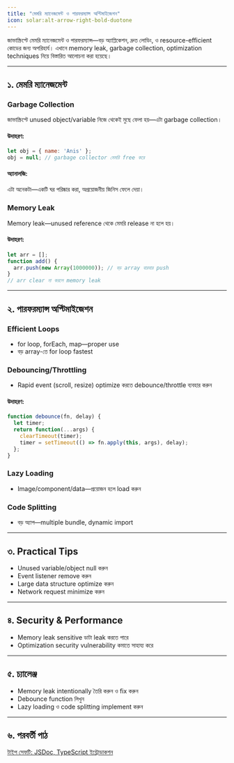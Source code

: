 ```yaml
---
title: "মেমরি ম্যানেজমেন্ট ও পারফরম্যান্স অপ্টিমাইজেশন"
icon: solar:alt-arrow-right-bold-duotone
---
```


জাভাস্ক্রিপ্টে মেমরি ম্যানেজমেন্ট ও পারফরম্যান্স—বড় অ্যাপ্লিকেশন, দ্রুত লোডিং, ও resource-efficient কোডের জন্য অপরিহার্য। এখানে memory leak, garbage collection, optimization techniques নিয়ে বিস্তারিত আলোচনা করা হয়েছে।

---

## ১. মেমরি ম্যানেজমেন্ট

### Garbage Collection
জাভাস্ক্রিপ্টে unused object/variable নিজে থেকেই মুছে ফেলা হয়—এটা garbage collection।

#### উদাহরণ:
```js
let obj = { name: 'Anis' };
obj = null; // garbage collector মেমরি free করে
```

#### অ্যানালজি:
এটা অনেকটা—একটি ঘর পরিষ্কার করা, অপ্রয়োজনীয় জিনিস ফেলে দেয়া।

### Memory Leak
Memory leak—unused reference থেকে মেমরি release না হলে হয়।

#### উদাহরণ:
```js
let arr = [];
function add() {
  arr.push(new Array(1000000)); // বড় array বারবার push
}
// arr clear না করলে memory leak
```

---

## ২. পারফরম্যান্স অপ্টিমাইজেশন

### Efficient Loops
- for loop, forEach, map—proper use
- বড় array-তে for loop fastest

### Debouncing/Throttling
- Rapid event (scroll, resize) optimize করতে debounce/throttle ব্যবহার করুন

#### উদাহরণ:
```js
function debounce(fn, delay) {
  let timer;
  return function(...args) {
    clearTimeout(timer);
    timer = setTimeout(() => fn.apply(this, args), delay);
  };
}
```

### Lazy Loading
- Image/component/data—প্রয়োজন হলে load করুন

### Code Splitting
- বড় অ্যাপ—multiple bundle, dynamic import

---

## ৩. Practical Tips
- Unused variable/object null করুন
- Event listener remove করুন
- Large data structure optimize করুন
- Network request minimize করুন

---

## ৪. Security & Performance
- Memory leak sensitive ডাটা leak করতে পারে
- Optimization security vulnerability কমাতে সাহায্য করে

---

## ৫. চ্যালেঞ্জ
- Memory leak intentionally তৈরি করুন ও fix করুন
- Debounce function লিখুন
- Lazy loading ও code splitting implement করুন

---

## ৬. পরবর্তী পাঠ

[টাইপ সেফটি: JSDoc, TypeScript ইন্ট্রোডাকশন](/js/types)
